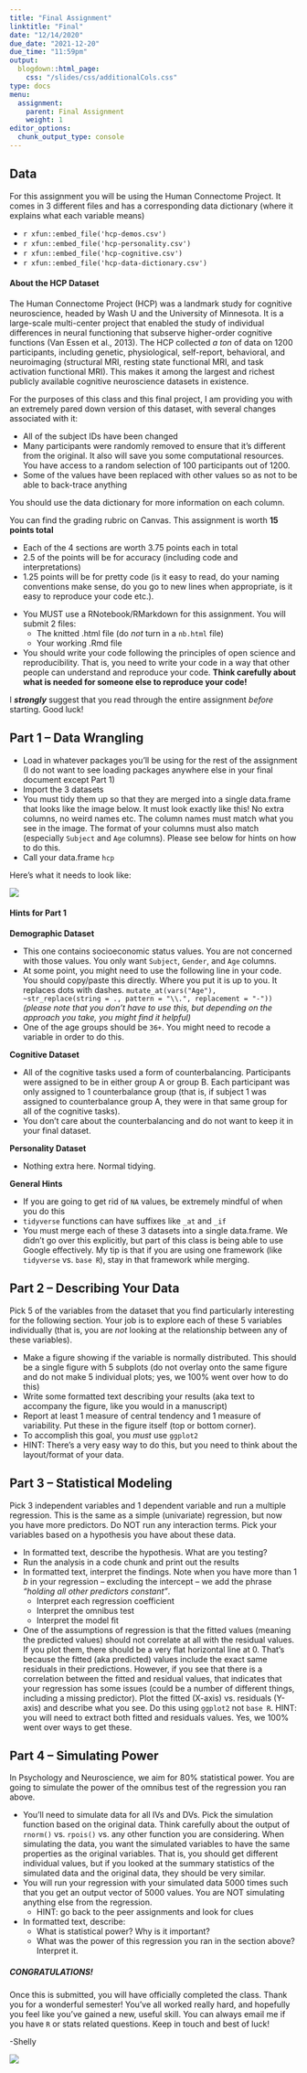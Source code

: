 ```yaml
---
title: "Final Assignment"
linktitle: "Final"
date: "12/14/2020"
due_date: "2021-12-20"
due_time: "11:59pm"
output:
  blogdown::html_page:
    css: "/slides/css/additionalCols.css"
type: docs
menu:
  assignment:
    parent: Final Assignment
    weight: 1
editor_options: 
  chunk_output_type: console
---
```


## Data

For this assignment you will be using the Human Connectome Project. It comes in 3 different files and has a corresponding data dictionary (where it explains what each variable means)

- <i class="fas fa-file-csv"></i> `r xfun::embed_file('hcp-demos.csv')`
- <i class="fas fa-file-csv"></i> `r xfun::embed_file('hcp-personality.csv')`
- <i class="fas fa-file-csv"></i> `r xfun::embed_file('hcp-cognitive.csv')`
- <i class="fas fa-file-csv"></i> `r xfun::embed_file('hcp-data-dictionary.csv')`

#### About the HCP Dataset

The Human Connectome Project (HCP) was a landmark study for cognitive neuroscience, headed by Wash U and the University of Minnesota. It is a large-scale multi-center project that enabled the study of individual differences in neural functioning that subserve higher-order cognitive functions (Van Essen et al., 2013). The HCP collected *a ton* of data on 1200 participants, including genetic, physiological, self-report, behavioral, and neuroimaging (structural MRI, resting state functional MRI, and task activation functional MRI). This makes it among the largest and richest publicly available cognitive neuroscience datasets in existence.

For the purposes of this class and this final project, I am providing you with an extremely pared down version of this dataset, with several changes associated with it:

- All of the subject IDs have been changed
- Many participants were randomly removed to ensure that it's different from the original. It also will save you some computational resources. You have access to a random selection of 100 participants out of 1200.
- Some of the values have been replaced with other values so as not to be able to back-trace anything

You should use the data dictionary for more information on each column. 

You can find the grading rubric on Canvas. This assignment is worth **15 points total**

- Each of the 4 sections are worth 3.75 points each in total
- 2.5 of the points will be for accuracy (including code and interpretations)
- 1.25 points will be for pretty code (is it easy to read, do your naming conventions make sense, do you go to new lines when appropriate, is it easy to reproduce your code etc.). 

:::note

- You MUST use a RNotebook/RMarkdown for this assignment. You will submit 2 files:
    * The knitted .html file (do *not* turn in a `nb.html` file)
    * Your working .Rmd file
- You should write your code following the principles of open science and reproducibility. That is, you need to write your code in a way that other people can understand and reproduce your code. **Think carefully about what is needed for someone else to reproduce your code!**

:::

:::warning
I **_strongly_** suggest that you read through the entire assignment *before* starting. Good luck!
:::

## Part 1 -- Data Wrangling

:::list
- Load in whatever packages you'll be using for the rest of the assignment (I do not want to see loading packages anywhere else in your final document except Part 1)
- Import the 3 datasets
- You must tidy them up so that they are merged into a single data.frame that looks like the image below. It must look exactly like this! No extra columns, no weird names etc. The column names must match what you see in the image. The format of your columns must also match (especially `Subject` and `Age` columns). Please see below for hints on how to do this. 
- Call your data.frame `hcp`
:::

Here's what it needs to look like:

![](../miscfigs/figure-html/example.png)

#### Hints for Part 1

**Demographic Dataset**

- This one contains socioeconomic status values. You are not concerned with those values. You only want `Subject`, `Gender`, and `Age` columns. 
- At some point, you might need to use the following line in your code. You should copy/paste this directly. Where you put it is up to you. It replaces dots with dashes. `mutate_at(vars("Age"), ~str_replace(string = ., pattern = "\\.", replacement = "-"))` *(please note that you don't have to use this, but depending on the approach you take, you might find it helpful)*
- One of the age groups should be `36+`. You might need to recode a variable in order to do this.

**Cognitive Dataset**

- All of the cognitive tasks used a form of counterbalancing. Participants were assigned to be in either group A or group B. Each participant was only assigned to 1 counterbalance group (that is, if subject 1 was assigned to counterbalance group A, they were in that same group for all of the cognitive tasks). 
- You don't care about the counterbalancing and do not want to keep it in your final dataset. 

**Personality Dataset**

- Nothing extra here. Normal tidying.

**General Hints**

- If you are going to get rid of `NA` values, be extremely mindful of when you do this
- `tidyverse` functions can have suffixes like `_at` and `_if`
- You must merge each of these 3 datasets into a single data.frame. We didn't go over this explicitly, but part of this class is being able to use Google effectively. My tip is that if you are using one framework (like `tidyverse` vs. `base R`), stay in that framework while merging. 


## Part 2 -- Describing Your Data

Pick 5 of the variables from the dataset that you find particularly interesting for the following section. Your job is to explore each of these 5 variables individually (that is, you are *not* looking at the relationship between any of these variables).

:::list

- Make a figure showing if the variable is normally distributed. This should be a single figure with 5 subplots (do not overlay onto the same figure and do not make 5 individual plots; yes, we 100% went over how to do this) 
- Write some formatted text describing your results (aka text to accompany the figure, like you would in a manuscript)
- Report at least 1 measure of central tendency and 1 measure of variability. Put these in the figure itself (top or bottom corner). 
- To accomplish this goal, you *must* use `ggplot2`
- HINT: There's a very easy way to do this, but you need to think about the layout/format of your data.

:::

## Part 3 -- Statistical Modeling

Pick 3 independent variables and 1 dependent variable and run a multiple regression. This is the same as a simple (univariate) regression, but now you have more predictors. Do NOT run any interaction terms. Pick your variables based on a hypothesis you have about these data. 

:::list
- In formatted text, describe the hypothesis. What are you testing? 
- Run the analysis in a code chunk and print out the results
- In formatted text, interpret the findings. Note when you have more than 1 $b$ in your regression -- excluding the intercept -- we add the phrase *"holding all other predictors constant"*. 
    - Interpret each regression coefficient
    - Interpret the omnibus test
    - Interpret the model fit
- One of the assumptions of regression is that the fitted values (meaning the predicted values) should not correlate at all with the residual values. If you plot them, there should be a very flat horizontal line at 0. That's because the fitted (aka predicted) values include the exact same residuals in their predictions. However, if you see that there is a correlation between the fitted and residual values, that indicates that your regression has some issues (could be a number of different things, including a missing predictor). Plot the fitted (X-axis) vs. residuals (Y-axis) and describe what you see. Do this using `ggplot2` not `base R`. HINT: you will need to extract both fitted and residuals values. Yes, we 100% went over ways to get these. 
:::


## Part 4 -- Simulating Power

In Psychology and Neuroscience, we aim for 80% statistical power. You are going to simulate the power of the omnibus test of the regression you ran above. 

:::list
- You'll need to simulate data for all IVs and DVs. Pick the simulation function based on the original data. Think carefully about the output of `rnorm()` vs. `rpois()` vs. any other function you are considering. When simulating the data, you want the simulated variables to have the same properties as the original variables. That is, you should get different individual values, but if you looked at the summary statistics of the simulated data and the original data, they should be very similar.
- You will run your regression with your simulated data 5000 times such that you get an output vector of 5000 values. You are NOT simulating anything else from the regression.
    * HINT: go back to the peer assignments and look for clues
- In formatted text, describe:
    * What is statistical power? Why is it important?
    * What was the power of this regression you ran in the section above? Interpret it. 
:::



##### CONGRATULATIONS!

Once this is submitted, you will have officially completed the class. Thank you for a wonderful semester! You've all worked really hard, and hopefully you feel like you've gained a new, useful skill. You can always email me if you have `R` or stats related questions. Keep in touch and best of luck!

-Shelly

![](https://media.giphy.com/media/19tWtHKEnBEk3vUBHE/giphy.gif)

